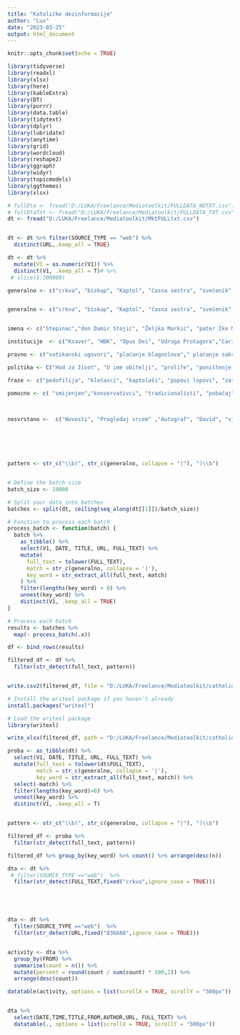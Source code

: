 ```yaml
---
title: "Katoličke dezinformacije"
author: "Lux"
date: "2023-03-25"
output: html_document
---
```


```r
knitr::opts_chunk$set(echo = TRUE)
```


```r
library(tidyverse)
library(readxl)
library(xlsx)
library(here)
library(kableExtra)
library(DT)
library(purrr)
library(data.table)
library(tidytext)
library(dplyr)
library(lubridate)
library(anytime)
library(grid)
library(wordcloud)
library(reshape2)
library(ggraph)
library(widyr)
library(topicmodels)
library(ggthemes)
library(xlsx)

```

```r
# fullDta <- fread("D:/LUKA/Freelance/Mediatoolkit/FULLDATA_NOTXT.csv")
# fullDtaTxt <- fread("D:/LUKA/Freelance/Mediatoolkit/FULLDATA_TXT.csv")
dt <- fread("D:/LUKA/Freelance/Mediatoolkit/MktFULLtxt.csv")


dt <- dt %>% filter(SOURCE_TYPE == "web") %>%
  distinct(URL,.keep_all = TRUE)

dt <- dt %>%
  mutate(V1 = as.numeric(V1)) %>%
  distinct(V1, .keep_all = T)# %>%
 # slice(1:300000) 


```



```r



generalno <- c("crkva", "biskup", "Kaptol", "časna sestra", "svećenik", "župnik", "vjernik", "kardinal", "papa", "sveti otac", "redovnik", "redovnica","kršćanstvo", "vjera", "Gospa", "Bog", "Isus", "katolički", "misa", "pričest", "krizma", "grijeh", "vjeroučitelj", "vjeronauk", "blagoslov","svjedočanstvo", "relikvija", "stigma", "duhovnost", "don", "fra", "velečasni","zaređenje", "krunica", "vjeronauk", "ukazanje")


generalno <- c("crkva", "biskup", "Kaptol", "časna sestra", "svećenik", "župnik", "vjernik", "kardinal", "papa", "sveti otac", "redovnik", "redovnica","kršćanstvo", "vjera", "Gospa", "Bog", "Isus", "katolički", "misa", "pričest", "krizma", "grijeh", "vjeroučitelj", "vjeronauk", "blagoslov","svjedočanstvo", "relikvija", "stigma", "duhovna zvanja", "velečasni","zaređenje", "krunica", "vjeronauk", "ukazanje")


imena <- c("Stepinac","don Damir Stojić", "Željka Markić", "pater Ike Mandurić","Vlado Košić","Robert Bajruši", "Inoslav Bešker", "Ante Tomić", "Branimir Pofuk", "Igor Lasić", "Hrvoje Marjanović","Bozanić", "Ksenija Abramović", "Drago Pilsel")

institucije  <- c("Ksaver", "HBK", "Opus Dei", "Udruga Protagora","Caritas")

pravno <- c("vatikanski ugovori", "plaćanje blagoslova"," plaćanje sakramenata", "crkvene nekretnine", "crkvena imovina")

politika <- C("Hod za život", "U ime obitelji", "prolife", "poništenje Rimskih ugovora", "sekularizacija", "sekularna država", "klerikalizam", "Crkva ruši vlast", "veličaju ustaštvo", "oduzimaju prava ženama", "žele stvoriti katoličku državu", "crkvena afera", "zataškavanje Kaptola", "šutnja Kaptola", "Rimski ugovori","vjeronauk u školama", "vatikanski ugovori", "vatikanska banka" ,"klerikalna vlast","država nije odvojena od Crkve", "potiče homofobiju", "rodna ideologija", "klerikalizam", "ravnozemljaši", "gay brak", "podržavali ustaše", "podržavali naciste", "blagoslovili rat", "Hrvatska nije sekularna država","Katolička crkva vlada Hrvatskom","žene u Crkvi")

fraze <- c("pedofilija", "klečavci", "kaptolaši", "popovi lopovi", "zatucani katolici", "katolički fanatici", "katolički fašisti", "katolibani","crkvenjak", "ekstremni vjernici")

pomocno <- c( "smijenjen","konzervativci", "tradicionalisti", "pobačaj", "abortus", "aktivisti", "aktivizam", "jezuiti", "nazadan", "zaostao", "neobrazovan", "privilegije" , "privilegiran", "diskriminacija", "nacionalizam", "nacionalisti", "ekstremisti", "otpušten", "prekrštavanje", "izopćen", "izbačen", "bludničio",  "posvećenje",  , "inkardiniran", "inkardinacija",  "mračno doba", "razotkrio", "prijavio", "bludničio", "pronevjerio", "homofobijam", "zlodjela", "progoni", "dogma", "kontroverzni svećenik", "moderni svećenik", "tolerantna vjera", "vjerska policija", "vjerska kontrola", "crkveni mediji", "vjerski mediji", "ukidanje", "homofob", "pedofil", "homoseksualnost", "patrijarhat", "čudesno ozdravljenje", "čudo")

 
  
nesvrstano <-  c("Novosti", "Progledaj srcem" ,"Autograf", "David", "vjera.hr")







```


```r


pattern <- str_c("\\b(", str_c(generalno, collapse = "|"), ")\\b")


# Define the batch size
batch_size <- 10000

# Split your data into batches
batches <- split(dt, ceiling(seq_along(dt[[1]])/batch_size))

# Function to process each batch
process_batch <- function(batch) {
  batch %>%
    as_tibble() %>%
    select(V1, DATE, TITLE, URL, FULL_TEXT) %>%
    mutate(
      full_text = tolower(FULL_TEXT),
      match = str_c(generalno, collapse = '|'),
      key_word = str_extract_all(full_text, match)
    ) %>%
    filter(lengths(key_word) > 0) %>%
    unnest(key_word) %>%
    distinct(V1, .keep_all = TRUE)
}

# Process each batch
results <- batches %>%
  map(~ process_batch(.x))

df <- bind_rows(results)

filtered_df <- df %>%
  filter(str_detect(full_text, pattern))


write.csv2(filtered_df, file = "D:/LUKA/Freelance/Mediatoolkit/catholiq.csv", row.names = T)

# Install the writexl package if you haven't already
install.packages("writexl")

# Load the writexl package
library(writexl)

write_xlsx(filtered_df, path = "D:/LUKA/Freelance/Mediatoolkit/catholiq.xlsx")
```




```r

proba <- as_tibble(dt) %>%
  select(V1, DATE, TITLE, URL, FULL_TEXT) %>%
  mutate(full_text = tolower(dt$FULL_TEXT),
         match = str_c(generalno, collapse = '|'),
         key_word = str_extract_all(full_text, match)) %>%
  select(-match) %>%
  filter(lengths(key_word)>0) %>%
  unnest(key_word) %>%
  distinct(V1, .keep_all = T)


pattern <- str_c("\\b(", str_c(generalno, collapse = "|"), ")\\b")

filtered_df <- proba %>%
  filter(str_detect(full_text, pattern))

filtered_df %>% group_by(key_word) %>% count() %>% arrange(desc(n))
```






```r


dta <- dt %>%
 # filter(SOURCE_TYPE =="web")  %>%
  filter(str_detect(FULL_TEXT,fixed("crkva",ignore_case = TRUE)))





dta <- dt %>%
  filter(SOURCE_TYPE =="web")  %>%
  filter(str_detect(URL,fixed("836688",ignore_case = TRUE)))


activity <- dta %>%
  group_by(FROM) %>%
  summarise(count = n()) %>%
  mutate(percent = round(count / sum(count) * 100,2)) %>% 
  arrange(desc(count))

datatable(activity, options = list(scrollX = TRUE, scrollY = "500px"))


dta %>% 
  select(DATE,TIME,TITLE,FROM,AUTHOR,URL, FULL_TEXT) %>%
  datatable(., options = list(scrollX = TRUE, scrollY = "500px"))



```


